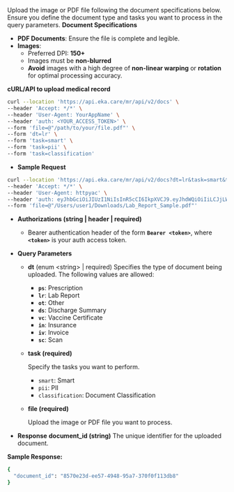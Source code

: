 Upload the image or PDF file following the document specifications below. Ensure you define the document type and tasks you want to process in the query parameters.
**Document Specifications**
- **PDF Documents**: Ensure the file is complete and legible.
- **Images**:
    - Preferred DPI: **150+**
    - Images must be **non-blurred**
    - **Avoid** images with a high degree of **non-linear warping** or **rotation** for optimal processing accuracy.

**cURL/API to upload medical record**
```bash
curl --location 'https://api.eka.care/mr/api/v2/docs' \
--header 'Accept: */*' \
--header 'User-Agent: YourAppName' \
--header 'auth: <YOUR_ACCESS_TOKEN>' \
--form 'file=@"/path/to/your/file.pdf"' \
--form 'dt=lr' \
--form 'task=smart' \
--form 'task=pii' \
--form 'task=classification'
```

- **Sample Request**    
```bash
curl --location 'https://api.eka.care/mr/api/v2/docs?dt=lr&task=smart&task=pii&task=classification' \
--header 'Accept: */*' \
--header 'User-Agent: httpyac' \
--header 'auth: eyJhbGciOiJIUzI1NiIsInR5cCI6IkpXVCJ9.eyJhdWQiOiIiLCJjLWlkIjoiZWthIiwiZXhwIjoxNzM3MDI3ODQ2LCJpYXQiOjE3MzcwMjYwNDYsImlzcyI6ImFnbyJ9.IQkafKQBkdiVjH_fp5upprvRez3Djh_ZdwswiUiFF00' \
--form 'file=@"/Users/user1/Downloads/Lab_Report_Sample.pdf"'
```

- **Authorizations (string | header | required)**
    - Bearer authentication header of the form **`Bearer <token>`**, where **`<token>`** is your auth access token.
- **Query Parameters**
    - **dt** (enum \<string\> | required)
        Specifies the type of document being uploaded. The following values are allowed:
        - **`ps`**: Prescription
        - **`lr`**: Lab Report
        - **`ot`**: Other
        - **`ds`**: Discharge Summary
        - **`vc`**: Vaccine Certificate
        - **`in`**: Insurance
        - **`iv`**: Invoice
        - **`sc`**: Scan
    - **task (required)**
        
        Specify the tasks you want to perform. 
        
        - `smart`: Smart
        - `pii`: PII
        - `classification`: Document Classification
    - **file (required)**
        
        Upload the image or PDF file you want to process.
        
- **Response**
**document_id (string)**
The unique identifier for the uploaded document.

**Sample Response:**
```bash
{
  "document_id": "8570e23d-ee57-4948-95a7-370f0f113db8"
}
```